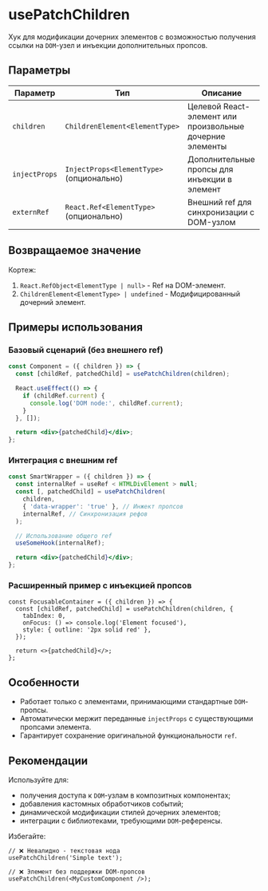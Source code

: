 <Overview>

# usePatchChildren

Хук для модификации дочерних элементов с возможностью получения ссылки на `DOM`-узел и инъекции дополнительных пропсов.

</Overview>

## Параметры

| Параметр      | Тип                                      | Описание                                                 |
| ------------- | ---------------------------------------- | -------------------------------------------------------- |
| `children`    | `ChildrenElement<ElementType>`           | Целевой React-элемент или произвольные дочерние элементы |
| `injectProps` | `InjectProps<ElementType>` (опционально) | Дополнительные пропсы для инъекции в элемент             |
| `externRef`   | `React.Ref<ElementType>` (опционально)   | Внешний ref для синхронизации с DOM-узлом                |

## Возвращаемое значение

Кортеж:

1. `React.RefObject<ElementType | null>` - Ref на DOM-элемент.
2. `ChildrenElement<ElementType> | undefined` - Модифицированный дочерний элемент.

## Примеры использования

### Базовый сценарий (без внешнего ref)

```jsx
const Component = ({ children }) => {
  const [childRef, patchedChild] = usePatchChildren(children);

  React.useEffect(() => {
    if (childRef.current) {
      console.log('DOM node:', childRef.current);
    }
  }, []);

  return <div>{patchedChild}</div>;
};
```

### Интеграция с внешним ref

```jsx
const SmartWrapper = ({ children }) => {
  const internalRef = useRef < HTMLDivElement > null;
  const [, patchedChild] = usePatchChildren(
    children,
    { 'data-wrapper': 'true' }, // Инжект пропсов
    internalRef, // Синхронизация рефов
  );

  // Использование общего ref
  useSomeHook(internalRef);

  return <div>{patchedChild}</div>;
};
```

### Расширенный пример с инъекцией пропсов

```tsx
const FocusableContainer = ({ children }) => {
  const [childRef, patchedChild] = usePatchChildren(children, {
    tabIndex: 0,
    onFocus: () => console.log('Element focused'),
    style: { outline: '2px solid red' },
  });

  return <>{patchedChild}</>;
};
```

## Особенности

- Работает только с элементами, принимающими стандартные `DOM`-пропсы.
- Автоматически мержит переданные `injectProps` с существующими пропсами элемента.
- Гарантирует сохранение оригинальной функциональности `ref`.

## Рекомендации

Используйте для:

- получения доступа к `DOM`-узлам в композитных компонентах;
- добавления кастомных обработчиков событий;
- динамической модификации стилей дочерних элементов;
- интеграции с библиотеками, требующими `DOM`-референсы.

Избегайте:

```tsx
// ❌ Невалидно - текстовая нода
usePatchChildren('Simple text');

// ❌ Элемент без поддержки DOM-пропсов
usePatchChildren(<MyCustomComponent />);
```
